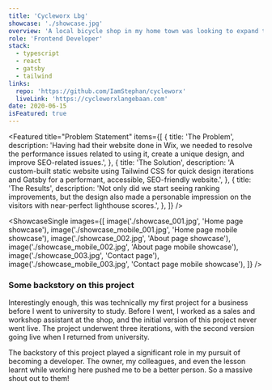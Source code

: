 ```yaml
---
title: 'Cycleworx Lbg'
showcase: './showcase.jpg'
overview: 'A local bicycle shop in my home town was looking to expand their online exposure. Needing to express their skills and professionalism, we agreed on revamping their old website to a more modern look and feel that accurately reflects who they are—resulting in a fast and good-looking website.'
role: 'Frontend Developer'
stack:
  - typescript
  - react
  - gatsby
  - tailwind
links:
  repo: 'https://github.com/IamStephan/cycleworx'
  liveLink: 'https://cycleworxlangebaan.com'
date: 2020-06-15
isFeatured: true
---
```


<Featured
  title="Problem Statement"
  items={[
    {
      title: 'The Problem',
      description:
        'Having had their website done in Wix, we needed to resolve the performance issues related to using it, create a unique design, and improve SEO-related issues.',
    },
    {
      title: 'The Solution',
      description:
        'A custom-built static website using Tailwind CSS for quick design iterations and Gatsby for a performant, accessible, SEO-friendly website.',
    },
    {
      title: 'The Results',
      description:
        'Not only did we start seeing ranking improvements, but the design also made a personable impression on the visitors with near-perfect lighthouse scores.',
    },
  ]}
/>

<ShowcaseSingle
  images={[
    image('./showcase_001.jpg', 'Home page showcase'),
    image('./showcase_mobile_001.jpg', 'Home page mobile showcase'),
    image('./showcase_002.jpg', 'About page showcase'),
    image('./showcase_mobile_002.jpg', 'About page mobile showcase'),
    image('./showcase_003.jpg', 'Contact page'),
    image('./showcase_mobile_003.jpg', 'Contact page mobile showcase'),
  ]}
/>

<Column title="Concluding notes">

### Some backstory on this project

Interestingly enough, this was technically my first project for
a business before I went to university to study. Before I went,
I worked as a sales and workshop assistant at the shop, and the
initial version of this project never went live. The project
underwent three iterations, with the second version going live
when I returned from university.

The backstory of this project played a significant role in my
pursuit of becoming a developer. The owner, my colleagues, and
even the lesson learnt while working here pushed me to be a
better person. So a massive shout out to them!

</Column>
